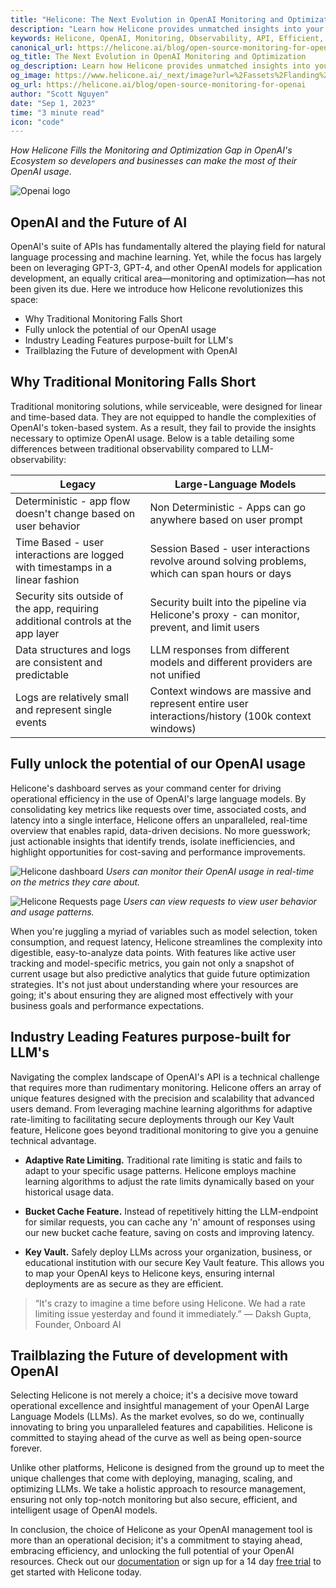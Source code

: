 ```yaml
---
title: "Helicone: The Next Evolution in OpenAI Monitoring and Optimization"
description: "Learn how Helicone provides unmatched insights into your OpenAI usage, allowing you to monitor, optimize, and take control like never before."
keywords: Helicone, OpenAI, Monitoring, Observability, API, Efficient, Optimization, Control
canonical_url: https://helicone.ai/blog/open-source-monitoring-for-openai
og_title: The Next Evolution in OpenAI Monitoring and Optimization
og_description: Learn how Helicone provides unmatched insights into your OpenAI usage, allowing you to monitor, optimize, and take control like never before.
og_image: https://www.helicone.ai/_next/image?url=%2Fassets%2Flanding%2Fhelicone-mobile.webp&w=384&q=75
og_url: https://helicone.ai/blog/open-source-monitoring-for-openai
author: "Scott Nguyen"
date: "Sep 1, 2023"
time: "3 minute read"
icon: "code"
---
```



_How Helicone Fills the Monitoring and Optimization Gap in OpenAI's Ecosystem so developers and businesses can make the most of their OpenAI usage._

![Openai logo](/static/blog/openai.webp)

## OpenAI and the Future of AI

OpenAI's suite of APIs has fundamentally altered the playing field for natural language processing and machine learning. Yet, while the focus has largely been on leveraging GPT-3, GPT-4, and other OpenAI models for application development, an equally critical area—monitoring and optimization—has not been given its due. Here we introduce how Helicone revolutionizes this space:

- Why Traditional Monitoring Falls Short
- Fully unlock the potential of our OpenAI usage
- Industry Leading Features purpose-built for LLM's
- Trailblazing the Future of development with OpenAI

## Why Traditional Monitoring Falls Short

Traditional monitoring solutions, while serviceable, were designed for linear and time-based data. They are not equipped to handle the complexities of OpenAI's token-based system. As a result, they fail to provide the insights necessary to optimize OpenAI usage. Below is a table detailing some differences between traditional observability compared to LLM-observability:

| Legacy | Large-Language Models |
|--------|-----------------------|
| Deterministic - app flow doesn't change based on user behavior | Non Deterministic - Apps can go anywhere based on user prompt |
| Time Based - user interactions are logged with timestamps in a linear fashion | Session Based - user interactions revolve around solving problems, which can span hours or days |
| Security sits outside of the app, requiring additional controls at the app layer | Security built into the pipeline via Helicone's proxy - can monitor, prevent, and limit users |
| Data structures and logs are consistent and predictable | LLM responses from different models and different providers are not unified |
| Logs are relatively small and represent single events | Context windows are massive and represent entire user interactions/history (100k context windows) |

## Fully unlock the potential of our OpenAI usage

Helicone's dashboard serves as your command center for driving operational efficiency in the use of OpenAI's large language models. By consolidating key metrics like requests over time, associated costs, and latency into a single interface, Helicone offers an unparalleled, real-time overview that enables rapid, data-driven decisions. No more guesswork; just actionable insights that identify trends, isolate inefficiencies, and highlight opportunities for cost-saving and performance improvements.

![Helicone dashboard](/static/blog/dashboard.webp)
*Users can monitor their OpenAI usage in real-time on the metrics they care about.*

![Helicone Requests page](/static/blog/request.webp)
*Users can view requests to view user behavior and usage patterns.*

When you're juggling a myriad of variables such as model selection, token consumption, and request latency, Helicone streamlines the complexity into digestible, easy-to-analyze data points. With features like active user tracking and model-specific metrics, you gain not only a snapshot of current usage but also predictive analytics that guide future optimization strategies. It's not just about understanding where your resources are going; it's about ensuring they are aligned most effectively with your business goals and performance expectations.

## Industry Leading Features purpose-built for LLM's

Navigating the complex landscape of OpenAI's API is a technical challenge that requires more than rudimentary monitoring. Helicone offers an array of unique features designed with the precision and scalability that advanced users demand. From leveraging machine learning algorithms for adaptive rate-limiting to facilitating secure deployments through our Key Vault feature, Helicone goes beyond traditional monitoring to give you a genuine technical advantage.

- **Adaptive Rate Limiting.** Traditional rate limiting is static and fails to adapt to your specific usage patterns. Helicone employs machine learning algorithms to adjust the rate limits dynamically based on your historical usage data.

- **Bucket Cache Feature.** Instead of repetitively hitting the LLM-endpoint for similar requests, you can cache any 'n' amount of responses using our new bucket cache feature, saving on costs and improving latency.

- **Key Vault.** Safely deploy LLMs across your organization, business, or educational institution with our secure Key Vault feature. This allows you to map your OpenAI keys to Helicone keys, ensuring internal deployments are as secure as they are efficient.

> “It's crazy to imagine a time before using Helicone. We had a rate limiting issue yesterday and found it immediately.”
> — Daksh Gupta, Founder, Onboard AI

## Trailblazing the Future of development with OpenAI

Selecting Helicone is not merely a choice; it's a decisive move toward operational excellence and insightful management of your OpenAI Large Language Models (LLMs). As the market evolves, so do we, continually innovating to bring you unparalleled features and capabilities. Helicone is committed to staying ahead of the curve as well as being open-source forever.

Unlike other platforms, Helicone is designed from the ground up to meet the unique challenges that come with deploying, managing, scaling, and optimizing LLMs. We take a holistic approach to resource management, ensuring not only top-notch monitoring but also secure, efficient, and intelligent usage of OpenAI models.

In conclusion, the choice of Helicone as your OpenAI management tool is more than an operational decision; it's a commitment to staying ahead, embracing efficiency, and unlocking the full potential of your OpenAI resources. Check out our [documentation](https://docs.helicone.ai/introduction) or sign up for a 14 day [free trial](https://www.helicone.ai/signup) to get started with Helicone today.
